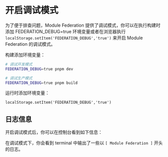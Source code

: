# 开启调试模式

为了便于排查问题，Module Federation 提供了调试模式，你可以在执行构建时添加 FEDERATION_DEBUG=true 环境变量或者在浏览器执行 `localStorage.setItem('FEDERATION_DEBUG','true')` 来开启 Module Federation 的调试模式。

构建添加环境变量：

```bash
# 调试开发模式
FEDERATION_DEBUG=true pnpm dev

# 调试生产模式
FEDERATION_DEBUG=true pnpm build
```

运行时添加环境变量：

```
localStorage.setItem('FEDERATION_DEBUG','true')
```

## 日志信息

开启调试模式后，你可以在控制台看到如下信息：

在调试模式下，你会看到 terminal 中输出了一些以 `[ Module Federation ]` 开头的日志。
